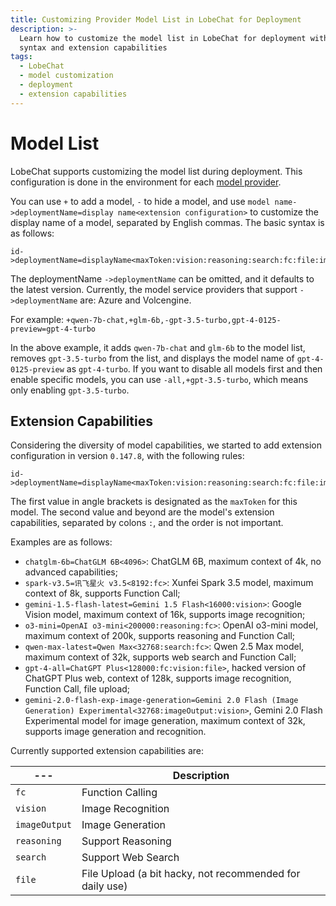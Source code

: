 ```yaml
---
title: Customizing Provider Model List in LobeChat for Deployment
description: >-
  Learn how to customize the model list in LobeChat for deployment with the
  syntax and extension capabilities
tags:
  - LobeChat
  - model customization
  - deployment
  - extension capabilities
---
```


# Model List

LobeChat supports customizing the model list during deployment. This configuration is done in the environment for each [model provider](/docs/self-hosting/environment-variables/model-provider).

You can use `+` to add a model, `-` to hide a model, and use `model name->deploymentName=display name<extension configuration>` to customize the display name of a model, separated by English commas. The basic syntax is as follows:

```text
id->deploymentName=displayName<maxToken:vision:reasoning:search:fc:file:imageOutput>,model2,model3
```
The deploymentName `->deploymentName` can be omitted, and it defaults to the latest version. Currently, the model service providers that support `->deploymentName` are: Azure and Volcengine.

For example: `+qwen-7b-chat,+glm-6b,-gpt-3.5-turbo,gpt-4-0125-preview=gpt-4-turbo`

In the above example, it adds `qwen-7b-chat` and `glm-6b` to the model list, removes `gpt-3.5-turbo` from the list, and displays the model name of `gpt-4-0125-preview` as `gpt-4-turbo`. If you want to disable all models first and then enable specific models, you can use `-all,+gpt-3.5-turbo`, which means only enabling `gpt-3.5-turbo`.

## Extension Capabilities

Considering the diversity of model capabilities, we started to add extension configuration in version `0.147.8`, with the following rules:

```shell
id->deploymentName=displayName<maxToken:vision:reasoning:search:fc:file:imageOutput>
```

The first value in angle brackets is designated as the `maxToken` for this model. The second value and beyond are the model's extension capabilities, separated by colons `:`, and the order is not important.

Examples are as follows:

- `chatglm-6b=ChatGLM 6B<4096>`: ChatGLM 6B, maximum context of 4k, no advanced capabilities;
- `spark-v3.5=讯飞星火 v3.5<8192:fc>`: Xunfei Spark 3.5 model, maximum context of 8k, supports Function Call;
- `gemini-1.5-flash-latest=Gemini 1.5 Flash<16000:vision>`: Google Vision model, maximum context of 16k, supports image recognition;
- `o3-mini=OpenAI o3-mini<200000:reasoning:fc>`: OpenAI o3-mini model, maximum context of 200k, supports reasoning and Function Call;
- `qwen-max-latest=Qwen Max<32768:search:fc>`: Qwen 2.5 Max model, maximum context of 32k, supports web search and Function Call;
- `gpt-4-all=ChatGPT Plus<128000:fc:vision:file>`, hacked version of ChatGPT Plus web, context of 128k, supports image recognition, Function Call, file upload;
- `gemini-2.0-flash-exp-image-generation=Gemini 2.0 Flash (Image Generation) Experimental<32768:imageOutput:vision>`, Gemini 2.0 Flash Experimental model for image generation, maximum context of 32k, supports image generation and recognition.

Currently supported extension capabilities are:

| ---         | Description                                              |
| ----------- | -------------------------------------------------------- |
| `fc`        | Function Calling                                         |
| `vision`    | Image Recognition                                        |
| `imageOutput`    | Image Generation                                        |
| `reasoning` | Support Reasoning                                        |
| `search`    | Support Web Search                                        |
| `file`      | File Upload (a bit hacky, not recommended for daily use) |
